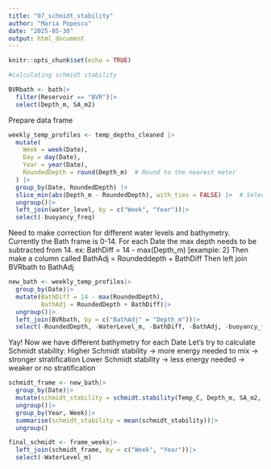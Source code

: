 ```yaml
---
title: "07_schmidt_stability"
author: "Maria Popescu"
date: "2025-05-30"
output: html_document
---
```


```r
knitr::opts_chunk$set(echo = TRUE)
```

```r
#calculating schmidt stability 

BVRbath <- bath|>
  filter(Reservoir == "BVR")|>
  select(Depth_m, SA_m2)
```
  
Prepare data frame
```r
weekly_temp_profiles <- temp_depths_cleaned |>
  mutate(
    Week = week(Date),
    Day = day(Date),
    Year = year(Date),
    RoundedDepth = round(Depth_m)  # Round to the nearest meter
  ) |>
  group_by(Date, RoundedDepth) |>
  slice_min(abs(Depth_m - RoundedDepth), with_ties = FALSE) |>  # Select depth closest to that rounded meter
  ungroup()|>
  left_join(water_level, by = c("Week", "Year"))|>
  select(-buoyancy_freq)
```

Need to make correction for different water levels and bathymetry.
Currently the Bath frame is 0-14. 
For each Date the max depth needs to be subtracted from 14. ex: BathDiff = 14 - max(Depth_m) [example: 2]
Then make a column called BathAdj = Roundeddepth + BathDiff
Then left join BVRbath to BathAdj

```r
new_bath <- weekly_temp_profiles|>
  group_by(Date)|>
  mutate(BathDiff = 14 - max(RoundedDepth), 
         BathAdj = RoundedDepth + BathDiff)|>
  ungroup()|>
  left_join(BVRbath, by = c("BathAdj" = "Depth_m"))|>
  select(-RoundedDepth, -WaterLevel_m, -BathDiff, -BathAdj, -buoyancy_freq)
```

Yay! Now we have different bathymetry for each Date
Let's try to calculate Schmidt stability:
Higher Schmidt stability → more energy needed to mix → stronger stratification
Lower Schmidt stability → less energy needed → weaker or no stratification

```r
schmidt_frame <- new_bath|>
  group_by(Date)|>
  mutate(schmidt_stability = schmidt.stability(Temp_C, Depth_m, SA_m2, Depth_m))|>
  ungroup()|>
  group_by(Year, Week)|>
  summarise(schmidt_stability = mean(schmidt_stability))|>
  ungroup()
```
```r
final_schmidt <- frame_weeks|>
  left_join(schmidt_frame, by = c("Week", "Year"))|>
  select(-WaterLevel_m)
```



